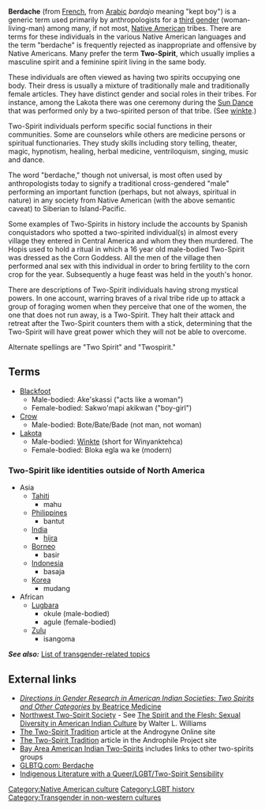 '''Berdache''' (from [[French language|French]], from [[Arabic language|Arabic]] ''bardajo'' meaning "kept boy") is a generic term used primarily by anthropologists for a [[third gender]] (woman-living-man) among many, if not most, [[Native American]] tribes. There are terms for these individuals in the various Native American languages and the term "berdache" is frequently rejected as inappropriate and offensive by Native Americans. Many prefer the term '''Two-Spirit''', which usually implies a masculine spirit and a feminine spirit living in the same body.

These individuals are often viewed as having two spirits occupying one body.  Their dress is usually a mixture of traditionally male and traditionally female articles.  They have distinct gender and social roles in their tribes.  For instance, among the Lakota there was one ceremony during the [[Sun Dance]] that was performed only by a two-spirited person of that tribe. (See [[winkte]].)

Two-Spirit individuals perform specific social functions in their communities. Some are counselors while others are medicine persons or spiritual functionaries. They study skills including story telling, theater, magic, hypnotism, healing, herbal medicine, ventriloquism, singing, music and dance.

The word "berdache," though not universal, is most often used by anthropologists today to signify a traditional cross-gendered "male" performing an important function (perhaps, but not always, spiritual in nature) in any society from Native American (with the above semantic caveat) to Siberian to Island-Pacific.

Some examples of Two-Spirits in history include the accounts by Spanish conquistadors who spotted a two-spirited individual(s) in almost every village they entered in Central America and whom they then murdered. The Hopis used to hold a ritual in which a 16 year old male-bodied Two-Spirit was dressed as the Corn Goddess. All the men of the village then performed anal sex with this individual in order to bring fertility to the corn crop for the year. Subsequently a huge feast was held in the youth's honor.

There are descriptions of Two-Spirit individuals having strong mystical powers. In one account, warring braves of a rival tribe ride up to attack a group of foraging women when they perceive that one of the women, the one that does not run away, is a Two-Spirit. They halt their attack and retreat after the Two-Spirit counters them with a stick, determining that the Two-Spirit will have great power which they will not be able to overcome.

Alternate spellings are "Two Spirit" and "Twospirit."

==Terms==
*[[Blackfoot]]
**Male-bodied: Ake'skassi ("acts like a woman")
**Female-bodied: Sakwo'mapi akikwan ("boy-girl")
*[[Crow]]
**Male-bodied: Bote/Bate/Bade (not man, not woman)
*[[Lakota]]
**Male-bodied: [[Winkte]] (short for Winyanktehca)
**Female-bodied: Bloka egla wa ke (modern)

===Two-Spirit like identities outside of North America===
*Asia
**[[Tahiti]]
***mahu
**[[Philippines]]
***bantut
**[[India]]
***[[Hijra (India)|hijra]]
**[[Borneo]]
***basir
**[[Indonesia]]
***basaja
**[[Korea]]
***mudang
*African
**[[Lugbara]]
***okule (male-bodied)
***agule (female-bodied)
**[[Zulu]]
***isangoma

'''''See also:''''' [[List of transgender-related topics]]

==External links==
*[http://www.ac.wwu.edu/~culture/medicine.htm ''Directions in Gender Research in American Indian Societies: Two Spirits and Other Categories'' by Beatrice Medicine]
*[http://www.nwtwospiritsociety.org/ Northwest Two-Spirit Society] - See [http://www.ifge.org/books/spirit_and_flesh.htm The Spirit and the Flesh: Sexual Diversity in American Indian Culture] by Walter L. Williams 
*[http://androgyne.0catch.com/2spiritx.htm The Two-Spirit Tradition] article at the Androgyne Online site
*[http://www.androphile.org/preview/Culture/NativeAmerica/amerindian.htm The Two-Spirit Tradition] article in the Androphile Project site
*[http://www.baaits.org Bay Area American Indian Two-Spirits] includes links to other two-spirits groups
*[http://www.glbtq.com/social-sciences/berdache.html GLBTQ.com: Berdache]
*[http://oncampus.richmond.edu/faculty/ASAIL/Two-Spirit.htm Indigenous Literature with a Queer/LGBT/Two-Spirit Sensibility] 

[[Category:Native American culture]]
[[Category:LGBT history]]
[[Category:Transgender in non-western cultures]]
